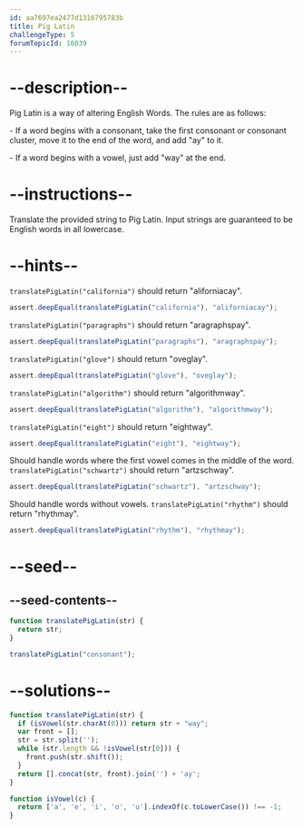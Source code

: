 ```yaml
---
id: aa7697ea2477d1316795783b
title: Pig Latin
challengeType: 5
forumTopicId: 16039
---
```


# --description--

Pig Latin is a way of altering English Words. The rules are as follows:

\- If a word begins with a consonant, take the first consonant or consonant cluster, move it to the end of the word, and add "ay" to it.

\- If a word begins with a vowel, just add "way" at the end.

# --instructions--

Translate the provided string to Pig Latin. Input strings are guaranteed to be English words in all lowercase.

# --hints--

`translatePigLatin("california")` should return "aliforniacay".

```js
assert.deepEqual(translatePigLatin("california"), "aliforniacay");
```

`translatePigLatin("paragraphs")` should return "aragraphspay".

```js
assert.deepEqual(translatePigLatin("paragraphs"), "aragraphspay");
```

`translatePigLatin("glove")` should return "oveglay".

```js
assert.deepEqual(translatePigLatin("glove"), "oveglay");
```

`translatePigLatin("algorithm")` should return "algorithmway".

```js
assert.deepEqual(translatePigLatin("algorithm"), "algorithmway");
```

`translatePigLatin("eight")` should return "eightway".

```js
assert.deepEqual(translatePigLatin("eight"), "eightway");
```

Should handle words where the first vowel comes in the middle of the word.  `translatePigLatin("schwartz")` should return "artzschway".

```js
assert.deepEqual(translatePigLatin("schwartz"), "artzschway");
```

Should handle words without vowels. `translatePigLatin("rhythm")` should return "rhythmay".

```js
assert.deepEqual(translatePigLatin("rhythm"), "rhythmay");
```

# --seed--

## --seed-contents--

```js
function translatePigLatin(str) {
  return str;
}

translatePigLatin("consonant");
```

# --solutions--

```js
function translatePigLatin(str) {
  if (isVowel(str.charAt(0))) return str + "way";
  var front = [];
  str = str.split('');
  while (str.length && !isVowel(str[0])) {
    front.push(str.shift());
  }
  return [].concat(str, front).join('') + 'ay';
}

function isVowel(c) {
  return ['a', 'e', 'i', 'o', 'u'].indexOf(c.toLowerCase()) !== -1;
}
```

